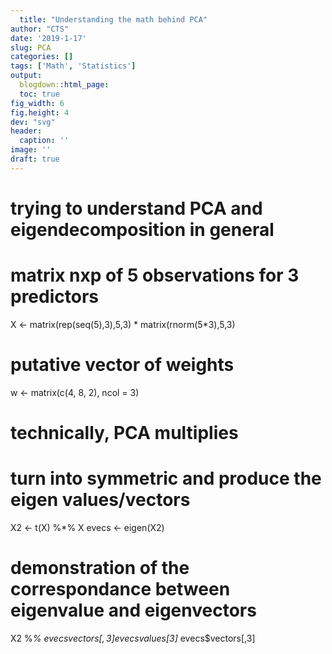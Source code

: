 ```yaml
---
  title: "Understanding the math behind PCA"
author: "CTS"
date: '2019-1-17'
slug: PCA
categories: []
tags: ['Math', 'Statistics']
output:
  blogdown::html_page:
  toc: true
fig_width: 6
fig.height: 4
dev: "svg"
header:
  caption: ''
image: ''
draft: true 
---
```


# trying to understand PCA and eigendecomposition in general

# matrix nxp of 5 observations for 3 predictors
X <- matrix(rep(seq(5),3),5,3) * matrix(rnorm(5*3),5,3)

# putative vector of weights
w <- matrix(c(4, 8, 2), ncol = 3)

# technically, PCA multiplies 

# turn into symmetric and produce the eigen values/vectors
X2 <- t(X) %*% X
evecs <- eigen(X2)

# demonstration of the correspondance between eigenvalue and eigenvectors 
X2 %*% evecs$vectors[,3]
evecs$values[3] * evecs$vectors[,3]